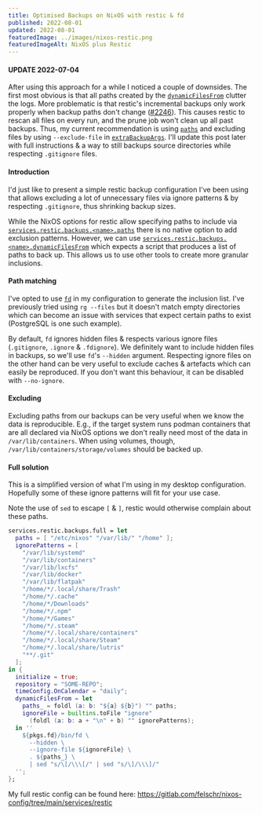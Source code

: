 ```yaml
---
title: Optimised Backups on NixOS with restic & fd
published: 2022-08-01
updated: 2022-08-01
featuredImage: ../images/nixos-restic.png
featuredImageAlt: NixOS plus Restic
---
```


#### UPDATE 2022-07-04

After using this approach for a while I noticed a couple of downsides. The first most obvious is that all paths created by the [`dynamicFilesFrom`](https://search.nixos.org/options?channel=unstable&show=services.restic.backups.%3Cname%3E.dynamicFilesFrom&from=0&size=15&sort=relevance&type=packages&query=services.restic.backups.%3Cname%3E.dynamicFilesFrom) clutter the logs. More problematic is that restic's incremental backups only work properly when backup paths don't change ([#2246](https://github.com/restic/restic/issues/2246)). This causes restic to rescan all files on every run, and the prune job won't clean up all past backups.
Thus, my current recommendation is using [`paths`](https://search.nixos.org/options?channel=unstable&show=services.restic.backups.%3Cname%3E.paths&from=0&size=15&sort=relevance&type=packages&query=services.restic.backups.%3Cname%3E.paths) and excluding files by using `--exclude-file` in [`extraBackupArgs`](https://search.nixos.org/options?channel=unstable&show=services.restic.backups.%3Cname%3E.extraBackupArgs&from=0&size=15&sort=relevance&type=packages&query=services.restic.backups.%3Cname%3E.extraBackupArgs).
I'll update this post later with full instructions & a way to still backups source directories while respecting `.gitignore` files.

#### Introduction

I'd just like to present a simple restic backup configuration I've been using that allows excluding a lot of unnecessary files via ignore patterns & by respecting `.gitignore`, thus shrinking backup sizes.

While the NixOS options for restic allow specifying paths to include via [`services.restic.backups.<name>.paths`](https://search.nixos.org/options?channel=unstable&show=services.restic.backups.%3Cname%3E.paths&from=0&size=15&sort=relevance&type=packages&query=services.restic.backups.%3Cname%3E.paths) there is no native option to add exclusion patterns.
However, we can use [`services.restic.backups.<name>.dynamicFilesFrom`](https://search.nixos.org/options?channel=unstable&show=services.restic.backups.%3Cname%3E.dynamicFilesFrom&from=0&size=15&sort=relevance&type=packages&query=services.restic.backups.%3Cname%3E.dynamicFilesFrom) which expects a script that produces a list of paths to back up. This allows us to use other tools to create more granular inclusions.

#### Path matching

I've opted to use [`fd`](https://github.com/sharkdp/fd) in my configuration to generate the inclusion list. I've previously tried using `rg --files` but it doesn't match empty directories which can become an issue with services that expect certain paths to exist (PostgreSQL is one such example).

By default, `fd` ignores hidden files & respects various ignore files (`.gitignore`, `.ignore` & `.fdignore`).
We definitely want to include hidden files in backups, so we'll use `fd`'s `--hidden` argument.
Respecting ignore files on the other hand can be very useful to exclude caches & artefacts which can easily be reproduced. If you don't want this behaviour, it can be disabled with `--no-ignore`.

#### Excluding

Excluding paths from our backups can be very useful when we know the data is reproducible. E.g., if the target system runs podman containers that are all declared via NixOS options we don't really need most of the data in `/var/lib/containers`. When using volumes, though, `/var/lib/containers/storage/volumes` should be backed up.

#### Full solution

This is a simplified version of what I'm using in my desktop configuration. Hopefully some of these ignore patterns will fit for your use case.

Note the use of `sed` to escape `[` & `]`, restic would otherwise complain about these paths.

```nix
services.restic.backups.full = let
  paths = [ "/etc/nixos" "/var/lib/" "/home" ];
  ignorePatterns = [
    "/var/lib/systemd"
    "/var/lib/containers"
    "/var/lib/lxcfs"
    "/var/lib/docker"
    "/var/lib/flatpak"
    "/home/*/.local/share/Trash"
    "/home/*/.cache"
    "/home/*/Downloads"
    "/home/*/.npm"
    "/home/*/Games"
    "/home/*/.steam"
    "/home/*/.local/share/containers"
    "/home/*/.local/share/Steam"
    "/home/*/.local/share/lutris"
    "**/.git"
  ];
in {
  initialize = true;
  repository = "SOME-REPO";
  timeConfig.OnCalendar = "daily";
  dynamicFilesFrom = let
    paths_ = foldl (a: b: "${a} ${b}") "" paths;
    ignoreFile = builtins.toFile "ignore"
      (foldl (a: b: a + "\n" + b) "" ignorePatterns);
  in ''
    ${pkgs.fd}/bin/fd \
      --hidden \
      --ignore-file ${ignoreFile} \
      . ${paths_} \
      | sed "s/\[/\\\[/" | sed "s/\]/\\\]/"
  '';
};
```

My full restic config can be found here: https://gitlab.com/felschr/nixos-config/tree/main/services/restic
